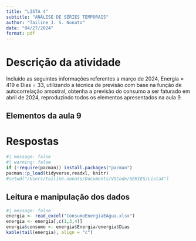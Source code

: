 ```yaml
---
title: "LISTA 4"
subtitle: "ANÁLISE DE SÉRIES TEMPORAIS"
author: "Tailine J. S. Nonato"
date: "04/27/2024"
format: pdf
---
```


# Descrição da atividade 
Incluido as seguintes informações referentes a março de 2024, Energia = 419 e Dias = 33, utilizando a técnica de previsão com base na função de autocorrelação amostral, obtenha a previsão do consumo a ser faturado em abril de 2024, reproduzindo todos os elementos apresentados na aula 9.

## Elementos da aula 9

# Respostas

```r
#| message: false
#| warning: false
if (!require(pacman)) install.packages("pacman")
pacman::p_load(tidyverse,readxl, knitr)
#setwd("/Users/tailine.nonato/Documents/VSCode/SERIES/Lista4")
```

## Leitura e manipulação dos dados

```r
#| message: false
energia <- read_excel("ConsumoEnergiaEAgua.xlsx")
energia <- energia[,c(1,3,4)]
energia$consumo <- energia$Energia/energia$Dias
kable(tail(energia), align = "c")
```
